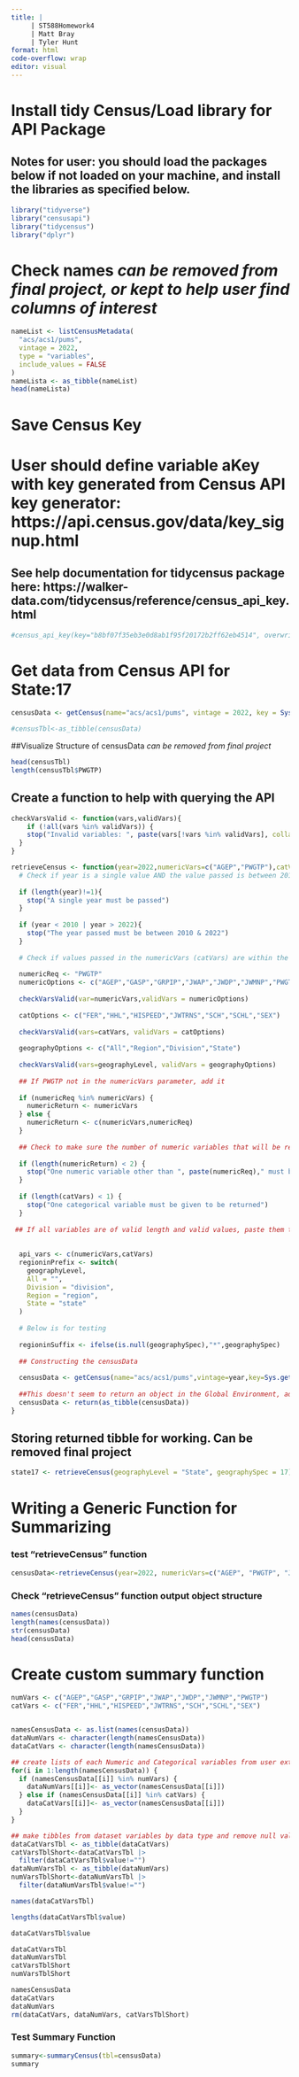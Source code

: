 ```yaml
---
title: | 
     | ST588Homework4
     | Matt Bray
     | Tyler Hunt
format: html
code-overflow: wrap
editor: visual
---
```


# Install tidy Census/Load library for API Package

## Notes for user: you should load the packages below if not loaded on your machine, and install the libraries as specified below.

```r
library("tidyverse")
library("censusapi")
library("tidycensus")
library("dplyr")
```

# Check names *can be removed from final project, or kept to help user find columns of interest*

```r
nameList <- listCensusMetadata(
  "acs/acs1/pums",
  vintage = 2022,
  type = "variables",
  include_values = FALSE
)
nameLista <- as_tibble(nameList)
head(nameLista) 
```

# Save Census Key

# User should define variable aKey with key generated from Census API key generator: https://api.census.gov/data/key_signup.html

## See help documentation for tidycensus package here: https://walker-data.com/tidycensus/reference/census_api_key.html

```r
#census_api_key(key="b8bf07f35eb3e0d8ab1f95f20172b2ff62eb4514", overwrite = FALSE, install = TRUE)
```

# Get data from Census API for State:17

```r
censusData <- getCensus(name="acs/acs1/pums", vintage = 2022, key = Sys.getenv("CENSUS_API_KEY") , vars = c("PWGTP", "AGEP", "GASP", "GRPIP", "JWAP", "JWDP", "JWMNP"), regionin="state:17")

#censusTbl<-as_tibble(censusData)
```

##Visualize Structure of censusData *can be removed from final project*

```r
head(censusTbl)
length(censusTbl$PWGTP)
```

## Create a function to help with querying the API

```r
checkVarsValid <- function(vars,validVars){
    if (!all(vars %in% validVars)) {
    stop("Invalid variables: ", paste(vars[!vars %in% validVars], collapse = ", "))
  }
}
```

```r
retrieveCensus <- function(year=2022,numericVars=c("AGEP","PWGTP"),catVars=c("SEX"),geographyLevel =c("All"),geographySpec = NULL){
  # Check if year is a single value AND the value passed is between 2010 and 2022
  
  if (length(year)!=1){
    stop("A single year must be passed")
  }
  
  if (year < 2010 | year > 2022){
    stop("The year passed must be between 2010 & 2022")
  }
  
  # Check if values passed in the numericVars (catVars) are within the numericOptions (catOptions) vector(s)
  
  numericReq <- "PWGTP"
  numericOptions <- c("AGEP","GASP","GRPIP","JWAP","JWDP","JWMNP","PWGTP")
  
  checkVarsValid(var=numericVars,validVars = numericOptions)
  
  catOptions <- c("FER","HHL","HISPEED","JWTRNS","SCH","SCHL","SEX")
  
  checkVarsValid(vars=catVars, validVars = catOptions)
  
  geographyOptions <- c("All","Region","Division","State")
  
  checkVarsValid(vars=geographyLevel, validVars = geographyOptions)
  
  ## If PWGTP not in the numericVars parameter, add it
  
  if (numericReq %in% numericVars) {
    numericReturn <- numericVars
  } else {
    numericReturn <- c(numericVars,numericReq)
  }
  
  ## Check to make sure the number of numeric variables that will be returned is NOT < 2. The number of categorical variables should not be < 1
  
  if (length(numericReturn) < 2) {
    stop("One numeric variable other than ", paste(numericReq)," must be given in the numericVars parameter")
  }
  
  if (length(catVars) < 1) {
    stop("One categorical variable must be given to be returned")
  }
  
 ## If all variables are of valid length and valid values, paste them together to be passed in the API call
  
  
  api_vars <- c(numericVars,catVars)
  regioninPrefix <- switch(
    geographyLevel,
    All = "",
    Division = "division",
    Region = "region",
    State = "state"
  )
  
  # Below is for testing
  
  regioninSuffix <- ifelse(is.null(geographySpec),"*",geographySpec)
  
  ## Constructing the censusData
  
  censusData <- getCensus(name="acs/acs1/pums",vintage=year,key=Sys.getenv("CENSUS_API_KEY"),vars=api_vars,regionin=if(regioninPrefix != ""){paste(regioninPrefix,as.character(regioninSuffix),sep=":")})
  
  ##This doesn't seem to return an object in the Global Environment, added object output
  censusData <- return(as_tibble(censusData))
}
```

## Storing returned tibble for working. Can be removed final project

```r
state17 <- retrieveCensus(geographyLevel = "State", geographySpec = 17)
```


# Writing a Generic Function for Summarizing
### test "retrieveCensus" function
```r
censusData<-retrieveCensus(year=2022, numericVars=c("AGEP", "PWGTP", "JWAP", "JWDP"),    catVars = c("SEX", "HHL"))
```

### Check "retrieveCensus" function output object structure
```r
names(censusData)
length(names(censusData))
str(censusData)
head(censusData)
```
# Create custom summary function
```r
numVars <- c("AGEP","GASP","GRPIP","JWAP","JWDP","JWMNP","PWGTP")
catVars <- c("FER","HHL","HISPEED","JWTRNS","SCH","SCHL","SEX")


namesCensusData <- as.list(names(censusData))
dataNumVars <- character(length(namesCensusData))
dataCatVars <- character(length(namesCensusData))

## create lists of each Numeric and Categorical variables from user extracted dataset
for(i in 1:length(namesCensusData)) {
  if (namesCensusData[[i]] %in% numVars) {
    dataNumVars[[i]]<- as_vector(namesCensusData[[i]])
  } else if (namesCensusData[[i]] %in% catVars) {
    dataCatVars[[i]]<- as_vector(namesCensusData[[i]])
  } 
}

## make tibbles from dataset variables by data type and remove null values
dataCatVarsTbl <- as_tibble(dataCatVars)
catVarsTblShort<-dataCatVarsTbl |> 
  filter(dataCatVarsTbl$value!="")
dataNumVarsTbl <- as_tibble(dataNumVars)
numVarsTblShort<-dataNumVarsTbl |>
  filter(dataNumVarsTbl$value!="")

names(dataCatVarsTbl)

lengths(dataCatVarsTbl$value)

dataCatVarsTbl$value

dataCatVarsTbl
dataNumVarsTbl
catVarsTblShort
numVarsTblShort

namesCensusData
dataCatVars
dataNumVars
rm(dataCatVars, dataNumVars, catVarsTblShort)
```

### Test Summary Function
```r
summary<-summaryCensus(tbl=censusData)
summary
```

